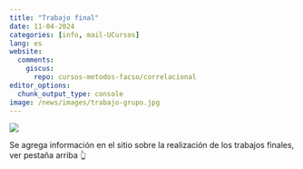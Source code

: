 ```yaml
---
title: "Trabajo final"
date: 11-04-2024
categories: [info, mail-UCursos]
lang: es
website:
  comments:
    giscus:
      repo: cursos-metodos-facso/correlacional
editor_options: 
  chunk_output_type: console
image: /news/images/trabajo-grupo.jpg
---
```


![](/news/images/trabajo-grupo.jpg)

Se agrega información en el sitio sobre la realización de los trabajos finales, ver pestaña arriba 👆
